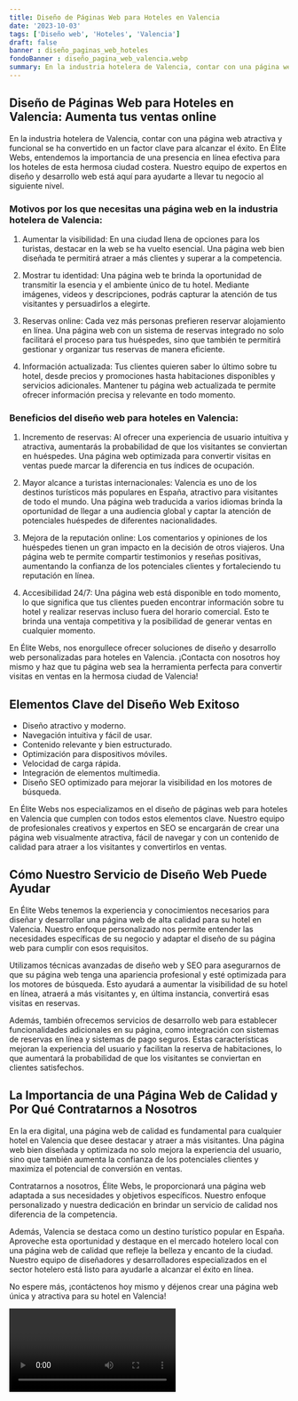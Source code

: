 ```yaml
---
title: Diseño de Páginas Web para Hoteles en Valencia
date: '2023-10-03'
tags: ['Diseño web', 'Hoteles', 'Valencia']
draft: false
banner : diseño_paginas_web_hoteles
fondoBanner : diseño_pagina_web_valencia.webp
summary: En la industria hotelera de Valencia, contar con una página web atractiva y funcional se ha convertido en un factor clave para alcanzar el éxito. En Élite Webs, entendemos la importancia de una presencia en línea efectiva para los hoteles de esta hermosa ciudad costera. Nuestro equipo de expertos en diseño y desarrollo web está aquí para ayudarte a llevar tu negocio al siguiente nivel.
---
```


## Diseño de Páginas Web para Hoteles en Valencia: Aumenta tus ventas online

En la industria hotelera de Valencia, contar con una página web atractiva y funcional se ha convertido en un factor clave para alcanzar el éxito. En Élite Webs, entendemos la importancia de una presencia en línea efectiva para los hoteles de esta hermosa ciudad costera. Nuestro equipo de expertos en diseño y desarrollo web está aquí para ayudarte a llevar tu negocio al siguiente nivel.

### Motivos por los que necesitas una página web en la industria hotelera de Valencia:

1. Aumentar la visibilidad: En una ciudad llena de opciones para los turistas, destacar en la web se ha vuelto esencial. Una página web bien diseñada te permitirá atraer a más clientes y superar a la competencia.

2. Mostrar tu identidad: Una página web te brinda la oportunidad de transmitir la esencia y el ambiente único de tu hotel. Mediante imágenes, videos y descripciones, podrás capturar la atención de tus visitantes y persuadirlos a elegirte.

3. Reservas online: Cada vez más personas prefieren reservar alojamiento en línea. Una página web con un sistema de reservas integrado no solo facilitará el proceso para tus huéspedes, sino que también te permitirá gestionar y organizar tus reservas de manera eficiente.

4. Información actualizada: Tus clientes quieren saber lo último sobre tu hotel, desde precios y promociones hasta habitaciones disponibles y servicios adicionales. Mantener tu página web actualizada te permite ofrecer información precisa y relevante en todo momento.

### Beneficios del diseño web para hoteles en Valencia:

1. Incremento de reservas: Al ofrecer una experiencia de usuario intuitiva y atractiva, aumentarás la probabilidad de que los visitantes se conviertan en huéspedes. Una página web optimizada para convertir visitas en ventas puede marcar la diferencia en tus índices de ocupación.

2. Mayor alcance a turistas internacionales: Valencia es uno de los destinos turísticos más populares en España, atractivo para visitantes de todo el mundo. Una página web traducida a varios idiomas brinda la oportunidad de llegar a una audiencia global y captar la atención de potenciales huéspedes de diferentes nacionalidades.

3. Mejora de la reputación online: Los comentarios y opiniones de los huéspedes tienen un gran impacto en la decisión de otros viajeros. Una página web te permite compartir testimonios y reseñas positivas, aumentando la confianza de los potenciales clientes y fortaleciendo tu reputación en línea.

4. Accesibilidad 24/7: Una página web está disponible en todo momento, lo que significa que tus clientes pueden encontrar información sobre tu hotel y realizar reservas incluso fuera del horario comercial. Esto te brinda una ventaja competitiva y la posibilidad de generar ventas en cualquier momento.

En Élite Webs, nos enorgullece ofrecer soluciones de diseño y desarrollo web personalizadas para hoteles en Valencia. ¡Contacta con nosotros hoy mismo y haz que tu página web sea la herramienta perfecta para convertir visitas en ventas en la hermosa ciudad de Valencia!

<GifSeo />

<Cta />

## Elementos Clave del Diseño Web Exitoso

- Diseño atractivo y moderno.
- Navegación intuitiva y fácil de usar.
- Contenido relevante y bien estructurado.
- Optimización para dispositivos móviles.
- Velocidad de carga rápida.
- Integración de elementos multimedia.
- Diseño SEO optimizado para mejorar la visibilidad en los motores de búsqueda.

En Élite Webs nos especializamos en el diseño de páginas web para hoteles en Valencia que cumplen con todos estos elementos clave. Nuestro equipo de profesionales creativos y expertos en SEO se encargarán de crear una página web visualmente atractiva, fácil de navegar y con un contenido de calidad para atraer a los visitantes y convertirlos en ventas.

## Cómo Nuestro Servicio de Diseño Web Puede Ayudar

En Élite Webs tenemos la experiencia y conocimientos necesarios para diseñar y desarrollar una página web de alta calidad para su hotel en Valencia. Nuestro enfoque personalizado nos permite entender las necesidades específicas de su negocio y adaptar el diseño de su página web para cumplir con esos requisitos.

Utilizamos técnicas avanzadas de diseño web y SEO para asegurarnos de que su página web tenga una apariencia profesional y esté optimizada para los motores de búsqueda. Esto ayudará a aumentar la visibilidad de su hotel en línea, atraerá a más visitantes y, en última instancia, convertirá esas visitas en reservas.

Además, también ofrecemos servicios de desarrollo web para establecer funcionalidades adicionales en su página, como integración con sistemas de reservas en línea y sistemas de pago seguros. Estas características mejoran la experiencia del usuario y facilitan la reserva de habitaciones, lo que aumentará la probabilidad de que los visitantes se conviertan en clientes satisfechos.

## La Importancia de una Página Web de Calidad y Por Qué Contratarnos a Nosotros

En la era digital, una página web de calidad es fundamental para cualquier hotel en Valencia que desee destacar y atraer a más visitantes. Una página web bien diseñada y optimizada no solo mejora la experiencia del usuario, sino que también aumenta la confianza de los potenciales clientes y maximiza el potencial de conversión en ventas.

Contratarnos a nosotros, Élite Webs, le proporcionará una página web adaptada a sus necesidades y objetivos específicos. Nuestro enfoque personalizado y nuestra dedicación en brindar un servicio de calidad nos diferencia de la competencia.

Además, Valencia se destaca como un destino turístico popular en España. Aproveche esta oportunidad y destaque en el mercado hotelero local con una página web de calidad que refleje la belleza y encanto de la ciudad. Nuestro equipo de diseñadores y desarrolladores especializados en el sector hotelero está listo para ayudarle a alcanzar el éxito en línea.

No espere más, ¡contáctenos hoy mismo y déjenos crear una página web única y atractiva para su hotel en Valencia!

<Video />

<CtaBot job='Hoteles' city='Valencia'/>

<Gmaps query='Valencia+españa+maps' />